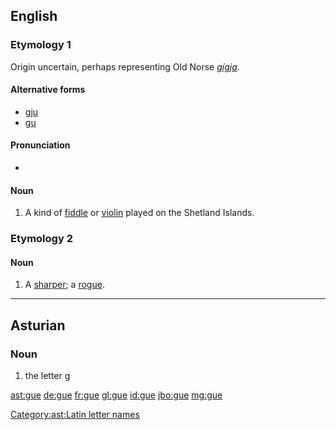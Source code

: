 {{also|gué|güe}}
==English==

===Etymology 1===
Origin uncertain, perhaps representing Old Norse ''[[gígja]]''.

====Alternative forms====
* [[gju]]
* [[gu]]

====Pronunciation====
* {{IPA|/ɡjuː/}}

====Noun====
{{en-noun}}

# {{context|Shetland|lang=en}} A kind of [[fiddle]] or [[violin]] played on the Shetland Islands.

===Etymology 2===

====Noun====
{{en-noun}}

# {{context|obsolete|lang=en}} A [[sharper]]; a [[rogue]].
#: {{rfquotek|J. Webstar}}

{{Webster 1913}}

----

==Asturian==

===Noun===
{{ast-noun|f}}

# the letter [[g]]

[[Category:ast:Latin letter names]]

[[ast:gue]]
[[de:gue]]
[[fr:gue]]
[[gl:gue]]
[[id:gue]]
[[jbo:gue]]
[[mg:gue]]